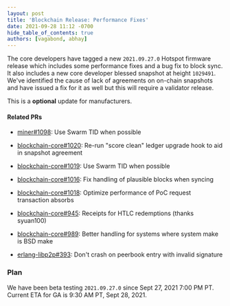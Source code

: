 ```yaml
---
layout: post
title: 'Blockchain Release: Performance Fixes'
date: 2021-09-28 11:12 -0700
hide_table_of_contents: true
authors: [vagabond, abhay]
---
```


The core developers have tagged a new `2021.09.27.0` Hotspot firmware release which includes some
performance fixes and a bug fix to block sync. It also includes a new core developer blessed
snapshot at height `1029491`. We've identified the cause of lack of agreements on on-chain snapshots
and have issued a fix for it as well but this will require a validator release.

<!--truncate-->

This is a **optional** update for manufacturers.

#### Related PRs

- [miner#1098](https://github.com/helium/miner/pull/1098): Use Swarm TID when possible

- [blockchain-core#1020](https://github.com/helium/blockchain-core/pull/1020): Re-run "score clean"
  ledger upgrade hook to aid in snapshot agreement
- [blockchain-core#1019](https://github.com/helium/blockchain-core/pull/1019): Use Swarm TID when
  possible
- [blockchain-core#1016](https://github.com/helium/blockchain-core/pull/1016): Fix handling of
  plausible blocks when syncing
- [blockchain-core#1018](https://github.com/helium/blockchain-core/pull/1018): Optimize performance
  of PoC request transaction absorbs
- [blockchain-core#945](https://github.com/helium/blockchain-core/pull/945): Receipts for HTLC
  redemptions (thanks syuan100)
- [blockchain-core#989](https://github.com/helium/blockchain-core/pull/989): Better handling for
  systems where system make is BSD make

- [erlang-libp2p#393](https://github.com/helium/erlang-libp2p/pull/393): Don't crash on peerbook
  entry with invalid signature

### Plan

We have been beta testing `2021.09.27.0` since Sept 27, 2021 7:00 PM PT. Current ETA for GA is 9:30
AM PT, Sept 28, 2021.
